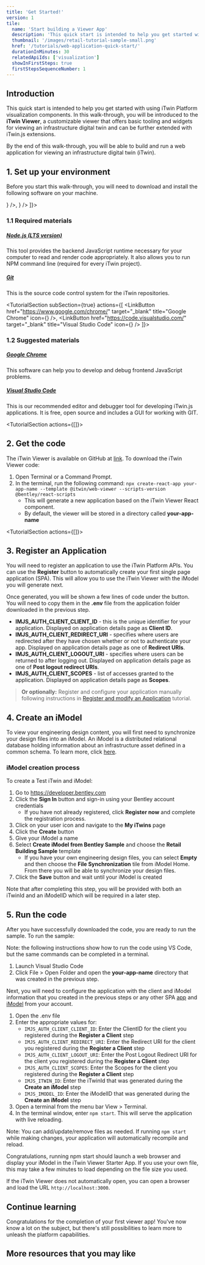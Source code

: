 ```yaml
---
title: 'Get Started!'
version: 1
tile:
  name: 'Start building a Viewer App'
  description: 'This quick start is intended to help you get started with using iTwin Platform visualization components. By the end of this walk-through, you will be able to build and run a web application for viewing an infrastructure digital twin (iTwin).'
  thumbnail: '/images/retail-tutorial-sample-small.png'
  href: '/tutorials/web-application-quick-start/'
  durationInMinutes: 30
  relatedApiIds: ['visualization']
  showInFirstSteps: true
  firstStepsSequenceNumber: 1
---
```


<Introduction 
  skillLevel="Basic" 
  durationInMinutes="30" 
  summaryImageSrc="/images/retail-tutorial-sample.png">

## Introduction

This quick start is intended to help you get started with using iTwin Platform visualization components. In this walk-through, you will be introduced to the **iTwin Viewer**, a customizable viewer that offers basic tooling and widgets for viewing an infrastructure digital twin and can be further extended with iTwin.js extensions.

By the end of this walk-through, you will be able to build and run a web application for viewing an infrastructure digital twin (iTwin).

</Introduction>

<TutorialSection>

## 1. Set up your environment

Before you start this walk-through, you will need to download and install the following software on your machine.

</TutorialSection>
<TutorialSection 
  subSection={true}
  actions={[
  <LinkButton
    href="https://nodejs.org"
    target="_blank"
    title="Node.js"
    icon={<NodeJsIcon />}
  />,
  <LinkButton
    href="https://git-scm.com/downloads"
    target="_blank"
    title="Git"
    icon={<GitIcon />}
  />
]}>

### 1.1 Required materials

##### [Node.js (LTS version)](https://nodejs.org)

This tool provides the backend JavaScript runtime necessary for your computer to read and render code appropriately. It also allows you to run NPM command line (required for every iTwin project).

##### [Git](https://git-scm.com/downloads)

This is the source code control system for the iTwin repositories.

</TutorialSection>

<TutorialSection 
  subSection={true}
  actions={[
  <LinkButton
    href="https://www.google.com/chrome/"
    target="_blank"
    title="Google Chrome"
    icon={<GoogleChromeIcon />}
  />,
  <LinkButton
    href="https://code.visualstudio.com/"
    target="_blank"
    title="Visual Studio Code"
    icon={<VSCodeIcon />}
  />
]}>

### 1.2 Suggested materials

##### [Google Chrome](https://www.google.com/chrome/)

This software can help you to develop and debug frontend JavaScript problems.

##### [Visual Studio Code](https://code.visualstudio.com/)

This is our recommended editor and debugger tool for developing iTwin.js applications. It is free, open source and includes a GUI for working with GIT.

</TutorialSection>

<TutorialSection actions={[<CodeBlock language="bash" code="npx create-react-app your-app-name --template @itwin/web-viewer --scripts-version @bentley/react-scripts" />]}>

## 2. Get the code

The iTwin Viewer is available on GitHub at [link](https://github.com/iTwin/viewer/tree/master/packages/modules/web-viewer-react). To download the iTwin Viewer code:

1. Open Terminal or a Command Prompt.
1. In the terminal, run the following command:
   `npx create-react-app your-app-name --template @itwin/web-viewer --scripts-version @bentley/react-scripts`
   - This will generate a new application based on the iTwin Viewer React component.
   - By default, the viewer will be stored in a directory called **your-app-name**

</TutorialSection>

<TutorialSection actions={[<CreateSPAButton clientName="Web Application Quick Start tutorial"/>]}>

## 3. Register an Application

You will need to register an application to use the iTwin Platform APIs. You can use the **Register** button to automatically create your first single page application (SPA). This will allow you to use the iTwin Viewer with the iModel you will generate next.

Once generated, you will be shown a few lines of code under the button. You will need to copy them in the **.env** file from the application folder downloaded in the previous step.

- **IMJS_AUTH_CLIENT_CLIENT_ID** - this is the unique identifier for your application. Displayed on application details page as **Client ID**.
- **IMJS_AUTH_CLIENT_REDIRECT_URI** - specifies where users are redirected after they have chosen whether or not to authenticate your app. Displayed on application details page as one of **Redirect URIs**.
- **IMJS_AUTH_CLIENT_LOGOUT_URI** - specifies where users can be returned to after logging out. Displayed on application details page as one of **Post logout redirect URIs**.
- **IMJS_AUTH_CLIENT_SCOPES** - list of accesses granted to the application. Displayed on application details page as **Scopes**.

> **Or optionally:** Register and configure your application manually following instructions in [Register and modify an Application](/tutorials/register-and-modify-application/) tutorial.

</TutorialSection>

<TutorialSection>

## 4. Create an iModel

To view your engineering design content, you will first need to synchronize your design files into an iModel. An iModel is a distributed relational database holding information about an infrastructure asset defined in a common schema. To learn more, click <a href="https://www.itwinjs.org/learning/imodel-connectors/?term=connectors" target="_blank">here</a>.

### iModel creation process

To create a Test iTwin and iModel:

1. Go to https://developer.bentley.com
1. Click the **Sign In** button and sign-in using your Bentley account credentials
   - If you have not already registered, click **Register now** and complete the registration process.
1. Click on your user icon and navigate to the **My iTwins** page
1. Click the **Create** button
1. Give your iModel a name
1. Select **Create iModel from Bentley Sample** and choose the **Retail Building Sample** template
   - If you have your own engineering design files, you can select **Empty** and then choose the **File Synchronization** tile from iModel Home. From there you will be able to synchronize your design files.
1. Click the **Save** button and wait until your iModel is created

<Alert type="informational">

Note that after completing this step, you will be provided with both an iTwinId and an iModelID which will be required in a later step.

</Alert>

</TutorialSection>

<TutorialSection>

## 5. Run the code

After you have successfully downloaded the code, you are ready to run the sample. To run the sample:

<Alert type="informational">

Note: the following instructions show how to run the code using VS Code, but the same commands can be completed in a terminal.

</Alert>

1. Launch Visual Studio Code
1. Click File > Open Folder and open the **your-app-name** directory that was created in the previous step.

Next, you will need to configure the application with the client and iModel information that you created in the previous steps or any other SPA [app](/my-apps) and [iModel](/my-itwins) from your account.

1. Open the .env file
1. Enter the appropriate values for:
   - `IMJS_AUTH_CLIENT_CLIENT_ID`: Enter the ClientID for the client you registered during the **Register a Client** step
   - `IMJS_AUTH_CLIENT_REDIRECT_URI`: Enter the Redirect URI for the client you registered during the **Register a Client** step
   - `IMJS_AUTH_CLIENT_LOGOUT_URI`: Enter the Post Logout Redirect URI for the client you registered during the **Register a Client** step
   - `IMJS_AUTH_CLIENT_SCOPES`: Enter the Scopes for the client you registered during the **Register a Client** step
   - `IMJS_ITWIN_ID`: Enter the iTwinId that was generated during the **Create an iModel** step
   - `IMJS_IMODEL_ID`: Enter the iModelID that was generated during the **Create an iModel** step
1. Open a terminal from the menu bar View > Terminal.
1. In the terminal window, enter `npm start`. This will serve the application with live reloading.

<Alert type="informational">

Note: You can add/update/remove files as needed. If running `npm start` while making changes, your application will automatically recompile and reload.

</Alert>

Congratulations, running npm start should launch a web browser and display your iModel in the iTwin Viewer Starter App. If you use your own file, this may take a few minutes to load depending on the file size you used.

If the iTwin Viewer does not automatically open, you can open a browser and load the URL `http://localhost:3000`.

</TutorialSection>

<ContinueLearningSection>

## Continue learning

Congratulations for the completion of your first viewer app! You've now know a lot on the subject, but there's still possibilities to learn more to unleash the platform capabilities.

<TileList>
  <Tile
    name='Customizing the iTwin Viewer - "The Basics"'
    thumbnail="/images/itwin-viewer-hello-world-sample-small.png"
    description="This tutorial will take you through the first steps of customizing your iTwin Web Viewer. First you will learn how to add a new user interface component. Later you will customize that component to change the background color of your viewer."
    href="/tutorials/itwin-viewer-hello-world"
  ></Tile>
  <Tile
    name="Adding showcase widgets to your iTwin Viewer"
    thumbnail="/images/view_attributes_ported_results.png"
    description="This tutorial will take widgets from the sample showcase and add them into your iTwin Viewer using the `uiProviders` prop."
    href="/tutorials/adding-showcase-widgets-to-your-itwin-viewer/"
  ></Tile>
</TileList>

## More resources that you may like

<TileList>
  <LinkCard
    title="Create React App"
    href="https://create-react-app.dev"
    description="Set up a modern web app by running one command."
    isExternal={true}
  />
  <LinkCard
    title="iTwin Viewer React"
    href="https://www.npmjs.com/package/@itwin/web-viewer-react"
    description="The iTwin Viewer is a configurable iTwin.js viewer that offers basic tooling and widgets out-of-the-box and can be further extended through the use of iTwin.js extensions. This package contains the Viewer as a React component and some additional Typescript APIs."
    isExternal={true}
  />
  <LinkCard
    title="iTwin Viewer Create React App Template"
    href="https://www.npmjs.com/package/@itwin/cra-template-web-viewer"
    description="This is a template for applications that are based on the iTwin Viewer for Create React App."
    isExternal={true}
  />
  <LinkCard
    title="Bentley React Scripts"
    href="https://www.npmjs.com/package/@bentley/react-scripts"
    description="This is the iTwin.js fork of react-scripts."
    isExternal={true}
  />
</TileList>
</ContinueLearningSection>
